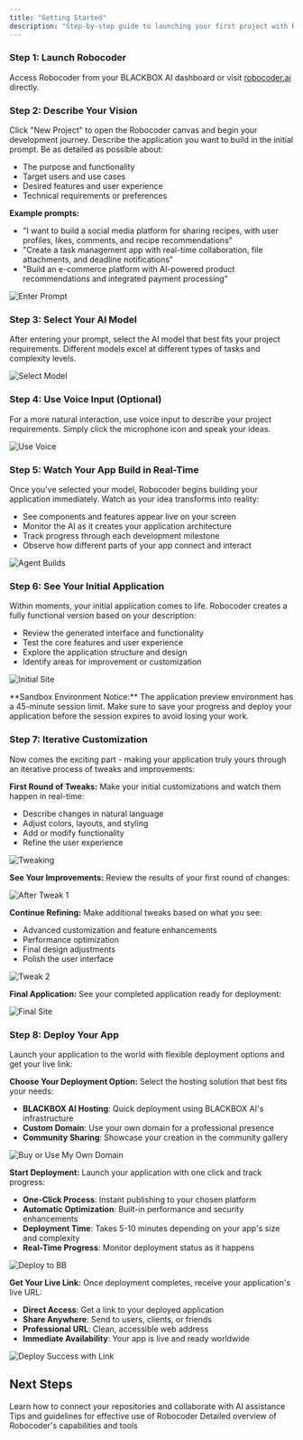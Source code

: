 ```yaml
---
title: "Getting Started"
description: "Step-by-step guide to launching your first project with Robocoder."
---
```



### Step 1: Launch Robocoder
Access Robocoder from your BLACKBOX AI dashboard or visit [robocoder.ai](https://robocoder.ai) directly.

### Step 2: Describe Your Vision
Click "New Project" to open the Robocoder canvas and begin your development journey. Describe the application you want to build in the initial prompt. Be as detailed as possible about:
- The purpose and functionality
- Target users and use cases
- Desired features and user experience
- Technical requirements or preferences

**Example prompts:**
- "I want to build a social media platform for sharing recipes, with user profiles, likes, comments, and recipe recommendations"
- "Create a task management app with real-time collaboration, file attachments, and deadline notifications"
- "Build an e-commerce platform with AI-powered product recommendations and integrated payment processing"

![Enter Prompt](/images/robocoder/robocoder_enter-prompt_01.png)

### Step 3: Select Your AI Model
After entering your prompt, select the AI model that best fits your project requirements. Different models excel at different types of tasks and complexity levels.

![Select Model](/images/robocoder/robocoder_select-model_01.png)

### Step 4: Use Voice Input (Optional)
For a more natural interaction, use voice input to describe your project requirements. Simply click the microphone icon and speak your ideas.

![Use Voice](/images/robocoder/robocoder_use-voice_01.png)

### Step 5: Watch Your App Build in Real-Time
Once you've selected your model, Robocoder begins building your application immediately. Watch as your idea transforms into reality:
- See components and features appear live on your screen
- Monitor the AI as it creates your application architecture
- Track progress through each development milestone
- Observe how different parts of your app connect and interact

![Agent Builds](/images/robocoder/robocoder_agent-builds_01.png)

### Step 6: See Your Initial Application
Within moments, your initial application comes to life. Robocoder creates a fully functional version based on your description:
- Review the generated interface and functionality
- Test the core features and user experience
- Explore the application structure and design
- Identify areas for improvement or customization

![Initial Site](/images/robocoder/robocoder_initial-site_01.png)

<Info>
**Sandbox Environment Notice:** The application preview environment has a 45-minute session limit. Make sure to save your progress and deploy your application before the session expires to avoid losing your work.
</Info>

### Step 7: Iterative Customization
Now comes the exciting part - making your application truly yours through an iterative process of tweaks and improvements:

**First Round of Tweaks:**
Make your initial customizations and watch them happen in real-time:
- Describe changes in natural language
- Adjust colors, layouts, and styling
- Add or modify functionality
- Refine the user experience

![Tweaking](/images/robocoder/robocoder_tweak_01.png)

**See Your Improvements:**
Review the results of your first round of changes:

![After Tweak 1](/images/robocoder/robocoder_after-tweak_01.png)

**Continue Refining:**
Make additional tweaks based on what you see:
- Advanced customization and feature enhancements
- Performance optimization
- Final design adjustments
- Polish the user interface

![Tweak 2](/images/robocoder/robocoder_tweak_02.png)

**Final Application:**
See your completed application ready for deployment:

![Final Site](/images/robocoder/robocoder_final-site_01.png)

### Step 8: Deploy Your App
Launch your application to the world with flexible deployment options and get your live link:

**Choose Your Deployment Option:**
Select the hosting solution that best fits your needs:
- **BLACKBOX AI Hosting**: Quick deployment using BLACKBOX AI's infrastructure
- **Custom Domain**: Use your own domain for a professional presence
- **Community Sharing**: Showcase your creation in the community gallery

![Buy or Use My Own Domain](/images/robocoder/robocoder_domain-options_01.png)

**Start Deployment:**
Launch your application with one click and track progress:
- **One-Click Process**: Instant publishing to your chosen platform
- **Automatic Optimization**: Built-in performance and security enhancements
- **Deployment Time**: Takes 5-10 minutes depending on your app's size and complexity
- **Real-Time Progress**: Monitor deployment status as it happens

![Deploy to BB](/images/robocoder/robocoder_deploy-to-bb_01.png)

**Get Your Live Link:**
Once deployment completes, receive your application's live URL:
- **Direct Access**: Get a link to your deployed application
- **Share Anywhere**: Send to users, clients, or friends
- **Professional URL**: Clean, accessible web address
- **Immediate Availability**: Your app is live and ready worldwide

![Deploy Success with Link](/images/robocoder/robocoder_deploy-success_01.png)

## Next Steps


<CardGroup>

  <Card title="Git Integration" icon="code" href="/features/robocoder/git-integration">
    Learn how to connect your repositories and collaborate with AI assistance
  </Card>

  <Card title="Best Practices" icon="star" href="/features/robocoder/best-practices">
    Tips and guidelines for effective use of Robocoder
  </Card>

  <Card title="Key Features" icon="key" href="/features/robocoder/key-features">
    Detailed overview of Robocoder's capabilities and tools
  </Card>
</CardGroup>
